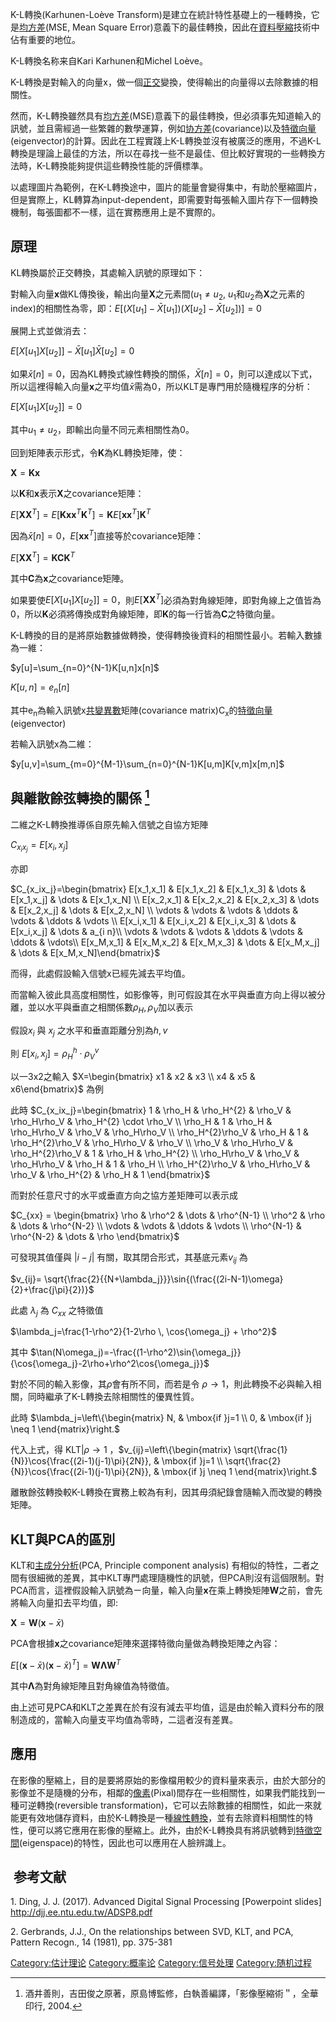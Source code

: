 K-L轉換(Karhunen-Loève Transform)是建立在統計特性基礎上的一種轉換，它是[[均方差|均方差]](MSE, Mean Square Error)意義下的最佳轉換，因此在[[資料壓縮|資料壓縮]]技術中佔有重要的地位。

K-L轉換名称来自Kari Karhunen和Michel Loève。

K-L轉換是對輸入的向量x，做一個[[正交|正交]]變換，使得輸出的向量得以去除數據的相關性。

然而，K-L轉換雖然具有[[均方差|均方差]](MSE)意義下的最佳轉換，但必須事先知道輸入的訊號，並且需經過一些繁雜的數學運算，例如[[协方差|协方差]](covariance)以及[[特徵向量|特徵向量]](eigenvector)的計算。因此在工程實踐上K-L轉換並沒有被廣泛的應用，不過K-L轉換是理論上最佳的方法，所以在尋找一些不是最佳、但比較好實現的一些轉換方法時，K-L轉換能夠提供這些轉換性能的評價標準。

以處理圖片為範例，在K-L轉換途中，圖片的能量會變得集中，有助於壓縮圖片，但是實際上，KL轉算為input-dependent，即需要對每張輸入圖片存下一個轉換機制，每張圖都不一樣，這在實務應用上是不實際的。

== 原理 ==
KL轉換屬於正交轉換，其處輸入訊號的原理如下：

對輸入向量<math>\mathbf{x}</math>做KL傳換後，輸出向量<math>\mathbf{X}</math>之元素間(<math>u_1\neq u_2</math>, <math>u_1</math>和<math>u_2</math>為<math>\mathbf{X}</math>之元素的index)的相關性為零，即：<math>E[(X[u_1]-\bar{X}[u_1])(X[u_2]-\bar{X}[u_2])]=0</math>

展開上式並做消去：

<math>E[X[u_1]X[u_2]]-\bar{X}[u_1]\bar{X}[u_2]=0</math>

如果<math>\bar{x}[n]=0</math>，因為KL轉換式線性轉換的關係，<math>\bar{X}[n]=0</math>，則可以達成以下式，所以這裡得輸入向量<math>\mathbf{x}</math>之平均值<math>\bar{x}</math>需為<math>0</math>，所以KLT是專門用於隨機程序的分析：

<math>E[X[u_1]X[u_2]]=0</math>

其中<math>u_1\neq u_2</math>，即輸出向量不同元素相關性為<math>0</math>。

回到矩陣表示形式，令<math>\mathbf{K}</math>為KL轉換矩陣，使：

<math>\mathbf{X}=\mathbf{Kx}</math>

以<math>\mathbf{K}</math>和<math>\mathbf{x}</math>表示<math>\mathbf{X}</math>之covariance矩陣：

<math>E[\mathbf{X}\mathbf{X}^T]=E[\mathbf{K}\mathbf{x}\mathbf{x}^T\mathbf{K}^T]=\mathbf{K}E[\mathbf{x}\mathbf{x}^T]\mathbf{K}^T</math>

因為<math>\bar{x}[n]=0</math>，<math>E[\mathbf{x}\mathbf{x}^T]</math>直接等於covariance矩陣：

<math>E[\mathbf{X}\mathbf{X}^T]=\mathbf{K}\mathbf{C}\mathbf{K}^T</math>

其中<math>\mathbf{C}</math>為<math>\mathbf{x}</math>之covariance矩陣。

如果要使<math>E[X[u_1]X[u_2]]=0</math>，則<math>E[\mathbf{X}\mathbf{X}^T]</math>必須為對角線矩陣，即對角線上之值皆為<math>0</math>，所以<math>\mathbf{K}</math>必須將傳換成對角線矩陣，即<math>\mathbf{K}</math>的每一行皆為<math>\mathbf{C}</math>之特徵向量。

K-L轉換的目的是將原始數據做轉換，使得轉換後資料的相關性最小。若輸入數據為一維：

<math>y[u]=\sum_{n=0}^{N-1}K[u,n]x[n]</math>

<math>K[u,n]=e_{n}[n]</math>

其中e<sub>n</sub>為輸入訊號x[[共變異數|共變異數]]矩陣(covariance matrix)C<sub>x</sub>的[[特徵向量|特徵向量]](eigenvector)

若輸入訊號x為二維：

<math>y[u,v]=\sum_{m=0}^{M-1}\sum_{n=0}^{N-1}K[u,m]K[v,m]x[m,n]</math>

== 與離散餘弦轉換的關係 <ref>  酒井善則，吉田俊之原著，原島博監修，白執善編譯，「影像壓縮術＂，全華印行, 2004. </ref> ==
二維之K-L轉換推導係自原先輸入信號之自協方矩陣

<math>C_{x_ix_j}=E[x_i,x_j]</math>

亦即

<math>C_{x_ix_j}=\begin{bmatrix} E[x_1,x_1] & E[x_1,x_2] & E[x_1,x_3] & \dots & E[x_1,x_j] & \dots & E[x_1,x_N] \\ E[x_2,x_1] & E[x_2,x_2] & E[x_2,x_3] & \dots & E[x_2,x_j] & \dots & E[x_2,x_N] \\ \vdots & \vdots & \vdots & \ddots & \vdots & \ddots & \vdots \\ E[x_i,x_1] & E[x_i,x_2] & E[x_i,x_3] & \dots & E[x_i,x_j] & \dots & a_{i n}\\ \vdots & \vdots & \vdots & \ddots & \vdots & \ddots & \vdots\\ E[x_M,x_1] & E[x_M,x_2] & E[x_M,x_3] & \dots & E[x_M,x_j] & \dots & E[x_M,x_N]\end{bmatrix}</math>

而得，此處假設輸入信號x已經先減去平均值。

而當輸入彼此具高度相關性，如影像等，則可假設其在水平與垂直方向上得以被分離，並以水平與垂直之相關係數<math>\rho_H, \rho_V</math>加以表示

假設<math>x_i</math> 與 <math>x_j</math> 之水平和垂直距離分別為<math>h,v</math>

則 <math> E[x_i,x_j]=\rho_H^{h} \cdot \rho_V^{v} </math>

以一3x2之輸入 <math>X=\begin{bmatrix} x1 & x2 & x3 \\ x4 & x5 & x6\end{bmatrix}</math> 為例

此時 <math>C_{x_ix_j}=\begin{bmatrix} 1 & \rho_H & \rho_H^{2} & \rho_V & \rho_H\rho_V & \rho_H^{2} \cdot \rho_V \\ \rho_H & 1 & \rho_H  & \rho_H\rho_V & \rho_V & \rho_H\rho_V \\ \rho_H^{2}\rho_V & \rho_H & 1 & \rho_H^{2}\rho_V & \rho_H\rho_V & \rho_V \\ \rho_V & \rho_H\rho_V & \rho_H^{2}\rho_V & 1 & \rho_H & \rho_H^{2} \\ \rho_H\rho_V  & \rho_V & \rho_H\rho_V  & \rho_H & 1 & \rho_H \\ \rho_H^{2}\rho_V & \rho_H\rho_V & \rho_V & \rho_H^{2} & \rho_H & 1   \end{bmatrix}</math>

而對於任意尺寸的水平或垂直方向之協方差矩陣可以表示成

<math>C_{xx} = \begin{bmatrix} \rho & \rho^2  & \dots & \rho^{N-1}  \\ \rho^2 & \rho & \dots & \rho^{N-2} \\ \vdots & \vdots & \ddots & \vdots  \\ \rho^{N-1} & \rho^{N-2} & \dots & \rho \end{bmatrix}</math>

可發現其值僅與 <math>|i-j| </math> 有關，取其閉合形式，其基底元素<math> v_{ij} </math> 為

<math> v_{ij}= \sqrt{\frac{2}{{N+\lambda_j}}}\sin{(\frac{(2i-N-1)\omega}{2}+\frac{j\pi}{2})}</math>

此處 <math> \lambda_j</math> 為 <math> C_{xx} </math> 之特徵值

<math> \lambda_j=\frac{1-\rho^2}{1-2\rho \,  \cos{\omega_j} + \rho^2} </math>

其中 <math> \tan(N\omega_j)=-\frac{(1-\rho^2)\sin{\omega_j}}{\cos{\omega_j}-2\rho+\rho^2\cos{\omega_j}}</math>

對於不同的輸入影像，其<math> \rho </math>會有所不同，而若是令 <math> \rho \rightarrow 1 </math>，則此轉換不必與輸入相關，同時繼承了K-L轉換去除相關性的優異性質。

此時 <math> \lambda_j=\left\{\begin{matrix} N, & \mbox{if }j=1 \\  0, & \mbox{if }j \neq 1 \end{matrix}\right.</math>

代入上式，得 KLT|<math>\rho\rightarrow1</math> ，<math> v_{ij}=\left\{\begin{matrix} \sqrt{\frac{1}{N}}\cos{\frac{(2i-1)(j-1)\pi}{2N}}, & \mbox{if }j=1 \\  \sqrt{\frac{2}{N}}\cos{\frac{(2i-1)(j-1)\pi}{2N}}, & \mbox{if }j \neq 1 \end{matrix}\right.</math>

離散餘弦轉換較K-L轉換在實務上較為有利，因其毋須紀錄會隨輸入而改變的轉換矩陣。

== KLT與PCA的區別 ==
KLT和[[主成分分析|主成分分析]](PCA, Principle component analysis) 有相似的特性，二者之間有很細微的差異，其中KLT專門處理隨機性的訊號，但PCA則沒有這個限制。對PCA而言，這裡假設輸入訊號為ㄧ向量，輸入向量<math>\mathbf{x}</math>在乘上轉換矩陣<math>\mathbf{W}</math>之前，會先將輸入向量扣去平均值，即:

<math>\mathbf{X}=\mathbf{W}(\mathbf{x}-\bar{x})</math>

PCA會根據<math>\mathbf{x}</math>之covariance矩陣來選擇特徵向量做為轉換矩陣之內容：

<math>E[(\mathbf{x}-\bar{x})(\mathbf{x}-\bar{x})^T]=\mathbf{W\Lambda W}^T</math>

其中<math>\mathbf{\Lambda}</math>為對角線矩陣且對角線值為特徵值。

由上述可見PCA和KLT之差異在於有沒有減去平均值，這是由於輸入資料分布的限制造成的，當輸入向量支平均值為零時，二這者沒有差異。

== 應用 ==
在影像的壓縮上，目的是要將原始的影像檔用較少的資料量來表示，由於大部分的影像並不是隨機的分布，相鄰的[[像素|像素]](Pixal)間存在一些相關性，如果我們能找到一種可逆轉換(reversible transformation)，它可以去除數據的相關性，如此一來就能更有效地儲存資料，由於K-L轉換是一種[[線性映射|線性轉換]]，並有去除資料相關性的特性，便可以將它應用在影像的壓縮上。此外，由於K-L轉換具有將訊號轉到[[特徵向量|特徵空間]](eigenspace)的特性，因此也可以應用在人臉辨識上。

== 参考文献 ==
1.  Ding, J. J. (2017). Advanced Digital Signal Processing [Powerpoint slides] [http://djj.ee.ntu.edu.tw/ADSP15.pdf http://djj.ee.ntu.edu.tw/ADSP8.pdf] {{Wayback|url=http://djj.ee.ntu.edu.tw/ADSP15.pdf |date=20190216211857 }}

2.  Gerbrands,  J.J., On the relationships between SVD, KLT, and PCA, Pattern Recogn., 14 (1981), pp. 375-381

[[Category:估计理论|Category:估计理论]]
[[Category:概率论|Category:概率论]]
[[Category:信号处理|Category:信号处理]]
[[Category:随机过程|Category:随机过程]]